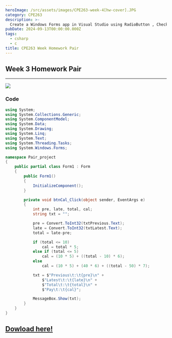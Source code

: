 ```yaml
---
heroImage: /src/assets/images/CPE263-week-4[hw-cover].JPG
category: CPE263
description: >-
  Create a Windows Forms app in Visual Studio using RadioButton , CheckBox and if-else condition.
pubDate: 2024-09-13T00:00:00.000Z
tags:
  - csharp
  - c
title: CPE263 Week Homework Pair
---
```


## Week 3 Homework Pair

***

![](/src/assets/images/CPE263-week-4[hw-cover].JPG)

### Code
```csharp
using System;
using System.Collections.Generic;
using System.ComponentModel;
using System.Data;
using System.Drawing;
using System.Linq;
using System.Text;
using System.Threading.Tasks;
using System.Windows.Forms;

namespace Pair_project
{
    public partial class Form1 : Form
    {
        public Form1()
        {
            InitializeComponent();
        }

        private void btnCal_Click(object sender, EventArgs e)
        {
            int pre, late, total, cal;
            string txt = "";

            pre = Convert.ToInt32(txtPrevious.Text);
            late = Convert.ToInt32(txtLatest.Text);
            total = late-pre;

            if (total <= 10)
                cal = total * 5;
            else if (total <= 5)
                cal = (10 * 5) + ((total - 10) * 6);
            else
                cal = (10 * 5) + (40 * 6) + ((total - 50) * 7);

            txt = $"Previous\t:\t{pre}\n" +
                $"Latest\t:\t{late}\n" +
                $"Total\t:\t{total}\n" +
                $"Pay\t:\t{cal}";

            MessageBox.Show(txt);
        }
    }
}

```

## [Dowload here!](https://drive.google.com/drive/folders/1-djofbDY8X8DJ1bu6Xnz1uHl3FW2qUoH?usp=sharing)
